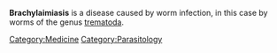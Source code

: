 '''Brachylaimiasis''' is a disease caused by worm infection, in this case by worms of the genus [[trematoda]].  



{{med-stub}}


[[Category:Medicine]]
[[Category:Parasitology]]